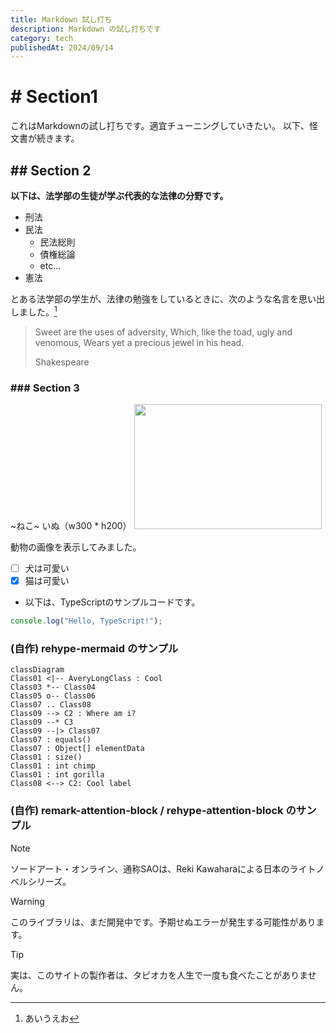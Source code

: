 ```yaml
---
title: Markdown 試し打ち
description: Markdown の試し打ちです
category: tech
publishedAt: 2024/09/14
---
```


# # Section1

これはMarkdownの試し打ちです。適宜チューニングしていきたい。
以下、怪文書が続きます。

## ## Section 2

**以下は、法学部の生徒が学ぶ代表的な法律の分野です。**

- 刑法
- 民法
  - 民法総則
  - 債権総論
  - etc...
- 憲法

とある法学部の学生が、法律の勉強をしているときに、次のような名言を思い出しました。[^1]

> Sweet are the uses of adversity, Which, like the toad, ugly and venomous, Wears yet a precious jewel in his head.
>
> Shakespeare

### ### Section 3

~ねこ~ いぬ（w300 * h200）
<img width="300" height="200" src="https://images.dog.ceo/breeds/terrier-welsh/lucy.jpg" />  

動物の画像を表示してみました。
- [ ] 犬は可愛い
- [x] 猫は可愛い

- 以下は、TypeScriptのサンプルコードです。

```ts title="sample.ts"
console.log("Hello, TypeScript!");
```

### (自作) rehype-mermaid のサンプル

```mermaid
classDiagram
Class01 <|-- AveryLongClass : Cool
Class03 *-- Class04
Class05 o-- Class06
Class07 .. Class08
Class09 --> C2 : Where am i?
Class09 --* C3
Class09 --|> Class07
Class07 : equals()
Class07 : Object[] elementData
Class01 : size()
Class01 : int chimp
Class01 : int gorilla
Class08 <--> C2: Cool label
```

### (自作) remark-attention-block / rehype-attention-block のサンプル

> [!NOTE]
> ソードアート・オンライン、通称SAOは、Reki Kawaharaによる日本のライトノベルシリーズ。

> [!WARNING]
> このライブラリは、まだ開発中です。予期せぬエラーが発生する可能性があります。

> [!TIP]
> 実は、このサイトの製作者は、タピオカを人生で一度も食べたことがありません。

[^1]: あいうえお
